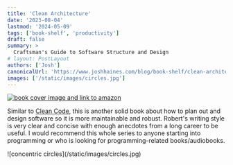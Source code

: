 ```yaml
---
title: 'Clean Architecture'
date: '2023-08-04'
lastmod: '2024-05-09'
tags: ['book-shelf', 'productivity']
draft: false
summary: >
  Craftsman's Guide to Software Structure and Design
# layout: PostLayout
authors: ['Josh']
canonicalUrl: 'https://www.joshhaines.com/blog/book-shelf/clean-architecture'
images: ['/static/images/circles.jpg']
---
```


<div className="mx-auto w-1/3">
  <a href="https://www.amazon.com/Clean-Architecture-Craftsmans-Software-Structure/dp/B08X8H5G2J">
    <img
      alt="book cover image and link to amazon"
      src="https://m.media-amazon.com/images/I/51ev4PLtsML.jpg"
    />
  </a>
</div>

Similar to [Clean Code](/blog/book-shelf/clean-code),
this is another solid book about how to plan out and design software so it is more maintainable and robust.
Robert's writing style is very clear and concise with enough anecdotes from a long career to be useful.
I would recommend this whole series to anyone starting into programming
or who is looking for programming-related books/audiobooks.

<div className="-mx-2 flex flex-wrap justify-center overflow-hidden xl:-mx-2">
  <div className="my-1 w-full overflow-hidden px-2 xl:my-1 xl:w-1/2 xl:px-2">
    ![concentric circles](/static/images/circles.jpg)
  </div>
</div>
